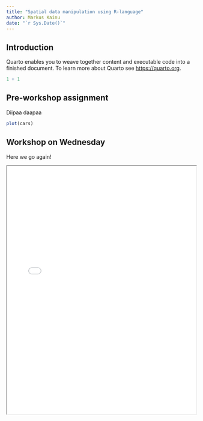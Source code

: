 ```yaml
---
title: "Spatial data manipulation using R-language"
author: Markus Kainu
date: "`r Sys.Date()`"
---
```


## Introduction

Quarto enables you to weave together content and executable code into a finished document. To learn more about Quarto see <https://quarto.org>.

```r
1 + 1
```

## Pre-workshop assignment

Diipaa daapaa

```r
plot(cars)
```

## Workshop on Wednesday

Here we go again!


<iframe class="slide-deck" src="slides/" width = "100%" height = "660px"></iframe>

